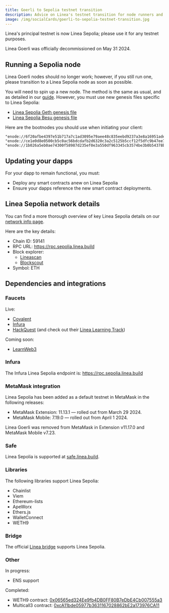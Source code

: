 ```yaml
---
title: Goerli to Sepolia testnet transition
description: Advice on Linea's testnet transition for node runners and developers
image: /img/socialCards/goerli-to-sepolia-testnet-transition.jpg
---
```


Linea's principal testnet is now Linea Sepolia; please use it for any testnet purposes.

Linea Goerli was officially decommissioned on May 31 2024.

## Running a Sepolia node

Linea Goerli nodes should no longer work; however, if you still run one, please transition to a 
Linea Sepolia node as soon as possible.

You will need to spin up a new node. The method is the same as usual, and as detailed in our 
[guide](developers/guides/run-a-node). However, you must use new genesis files specific to Linea 
Sepolia:

- [Linea Sepolia Geth genesis file](pathname:///files/sepolia/genesis-sepolia-geth.json)
- [Linea Sepolia Besu genesis file](pathname:///files/sepolia/genesis-sepolia-besu.json)

Here are the bootnodes you should use when initiating your client:

```
"enode://6f20afbe4397e51b717a7c1ad3095e79aee48c835eebd9237a3e8a16951ade1fe0e66e981e30ea269849fcb6ba03d838da37f524fabd2a557474194a2e2604fa@18.221.100.27:31002"
"enode://ce1e0d8e0500cb5c0ac56bdcdafb2d6320c3a2c5125b5ccf12f5dfc9b47ee74acbcafc32559017613136c9c36a0ce74ba4f83b7fb8244f099f3b15708d9d3129@3.23.75.47:31000"
"enode://1b026a5eb0ae74300f58987d235ef0e3a550df963345cb3574be3b0b54378bd11f14dfd515a8976f2c2d2826090e9507b8ccc24f896a9ffffffcabcfd996a733@3.129.120.128:31001"
```

## Updating your dapps

For your dapp to remain functional, you must:

- Deploy any smart contracts anew on Linea Sepolia
- Ensure your dapps reference the new smart contract deployments.

## Linea Sepolia network details

You can find a more thorough overview of key Linea Sepolia details on our [network info page](/developers/quickstart/info-contracts). 

Here are the key details:

- Chain ID: 59141
- RPC URL: https://rpc.sepolia.linea.build
- Block explorer: 
    - [Lineascan](https://sepolia.lineascan.build)
    - [Blockscout](https://explorer.sepolia.linea.build)
- Symbol: ETH

## Dependencies and integrations

### Faucets

Live: 
- [Covalent](https://www.covalenthq.com/faucet/)
- [Infura](https://www.infura.io/faucet/linea)
- [HackQuest](https://www.hackquest.io/en/faucets/59141) (and check out their [Linea Learning Track](https://www.hackquest.io/en/learning-track/9be129e7-575b-49bd-a64e-1bbe32427ace))

Coming soon:
- [LearnWeb3](https://learnweb3.io/faucets/)

### Infura

The Infura Linea Sepolia endpoint is: https://rpc.sepolia.linea.build

### MetaMask integration

Linea Sepolia has been added as a default testnet in MetaMask in the following releases:

- MetaMask Extension: 11.13.1 — rolled out from March 29 2024.
- MetaMask Mobile: 7.19.0 — rolled out from April 1 2024.

Linea Goerli was removed from MetaMask in Extension v11.17.0 and MetaMask Mobile v7.23.

### Safe

Linea Sepolia is supported at [safe.linea.build](https://safe.linea.build/welcome). 

### Libraries

The following libraries support Linea Sepolia:

- Chainlist
- Viem
- Ethereum-lists
- ApeWorx
- Ethers.js
- WalletConnect
- WETH9

### Bridge

The official [Linea bridge](https://bridge.linea.build/) supports Linea Sepolia.

### Other

In progress:
- ENS support

Completed:
- WETH9 contract: [0x06565ed324Ee9fb4DB0FF80B7eDbE4Cb007555a3](https://sepolia.lineascan.build/address/0x06565ed324Ee9fb4DB0FF80B7eDbE4Cb007555a3)
- Multicall3 contract: [0xcA11bde05977b3631167028862bE2a173976CA11](https://sepolia.lineascan.build/address/0xca11bde05977b3631167028862be2a173976ca11)
